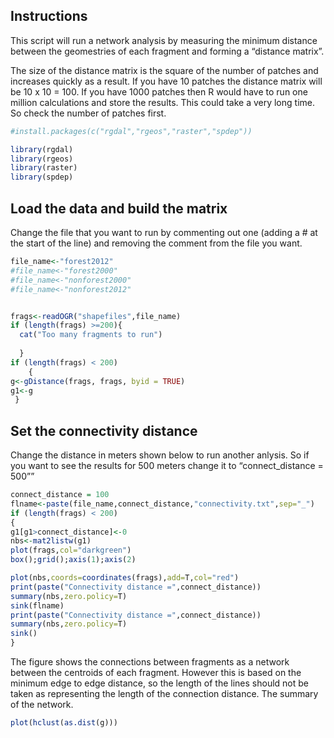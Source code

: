 ## Instructions

This script will run a network analysis by measuring the minimum distance between the geomestries of each fragment and forming a "distance matrix".

The size of the distance matrix is the square of the number of patches and increases quickly as a result. If you have 10 patches the distance matrix  will be 10 x 10 = 100. If you have 1000 patches then R would have to run one million calculations and store the results. This could take a very long time. So check the number of patches first.



```r
#install.packages(c("rgdal","rgeos","raster","spdep"))

library(rgdal)
library(rgeos)
library(raster)
library(spdep)

```

## Load the data and build the matrix

Change the file that you want to run by commenting out one (adding a # at the start of the line) and removing the comment from the file you want.


```r
file_name<-"forest2012"
#file_name<-"forest2000"
#file_name<-"nonforest2000"
#file_name<-"nonforest2012"


frags<-readOGR("shapefiles",file_name)
if (length(frags) >=200){
  cat("Too many fragments to run")
      
  }
if (length(frags) < 200)
    {
g<-gDistance(frags, frags, byid = TRUE)
g1<-g
 }


```


## Set the connectivity distance

Change the distance in meters shown below to run another anlysis. So if you want to see the results for 500 meters change it to "connect_distance = 500""


```r

connect_distance = 100
flname<-paste(file_name,connect_distance,"connectivity.txt",sep="_")
if (length(frags) < 200)
{
g1[g1>connect_distance]<-0
nbs<-mat2listw(g1) 
plot(frags,col="darkgreen")
box();grid();axis(1);axis(2)

plot(nbs,coords=coordinates(frags),add=T,col="red")
print(paste("Connectivity distance =",connect_distance))
summary(nbs,zero.policy=T)
sink(flname)
print(paste("Connectivity distance =",connect_distance))
summary(nbs,zero.policy=T)
sink()
}
```

The figure shows the connections between fragments as a network between the centroids of each fragment. However this is based on the minimum edge to edge distance, so the length of the lines should not be taken as representing the length of the connection distance. 
The summary of the network.


```r

plot(hclust(as.dist(g)))

```

